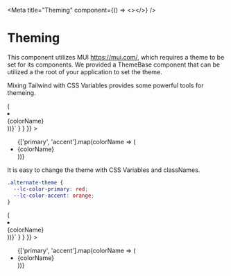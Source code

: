 

<Meta title="Theming" component={() => <></>} />

# Theming

This component utilizes MUI https://mui.com/, which requires a theme to be set for its components.
We provided a ThemeBase component that can be utilized a the root of your application to set the theme.

Mixing Tailwind with CSS Variables provides some powerful tools for themeing.

<Canvas>
  <Story
    name="Theme Colors"
    parameters={{
      docs: {
        source: {
          code: dedent`
        {['primary', 'accent'].map(colorName => (
          <li key={colorName}>
            <div className={classNames(\`lc-bg-\${colorName}\`, 'border')} />
            {colorName}
          </li>
        ))}`
        }
      }
    }}
  >
    <div className="theme-story">
      <ul className="lc-flex">
        {['primary', 'accent'].map(colorName => (
          <li key={colorName}>
            <div className={classNames(`lc-bg-${colorName}`, 'border')} />
            {colorName}
          </li>
        ))}
      </ul>
    </div>
  </Story>
</Canvas>

It is easy to change the theme with CSS Variables and classNames.

```css
.alternate-theme {
  --lc-color-primary: red;
  --lc-color-accent: orange;
}
```

<Canvas>
  <Story
    name="Alternate Theme Colors"
    parameters={{
      docs: {
        source: {
          code: dedent`
        {['primary', 'accent'].map(colorName => (
          <li key={colorName}>
            <div className={classNames(\`lc-bg-\${colorName}\`, 'border')} />
            {colorName}
          </li>
        ))}`
        }
      }
    }}
  >
    <div className="theme-story alternate-theme">
      <ul className="lc-flex">
        {['primary', 'accent'].map(colorName => (
          <li key={colorName}>
            <div className={classNames(`lc-bg-${colorName}`, 'border')} />
            {colorName}
          </li>
        ))}
      </ul>
    </div>
  </Story>
</Canvas>
